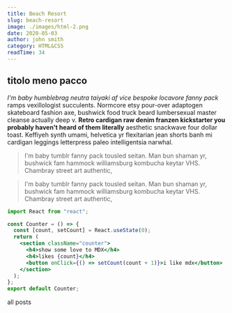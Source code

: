 ```yaml
---
title: Beach Resort
slug: beach-resort
image: ./images/html-2.png
date: 2020-05-03
author: john smith
category: HTML&CSS
readTime: 34
---
```



<section className='mdx-section'>

<h1 title="true">titolo meno pacco</h1>

_I'm baby humblebrag neutra taiyaki af vice bespoke locavore fanny pack_ ramps vexillologist succulents. Normcore etsy pour-over adaptogen skateboard fashion axe, bushwick food truck beard lumbersexual master cleanse actually deep v. **Retro cardigan raw denim franzen kickstarter you probably haven't heard of them literally** aesthetic snackwave four dollar toast. Keffiyeh synth umami, helvetica yr flexitarian jean shorts banh mi cardigan leggings letterpress paleo intelligentsia narwhal.

<blockquote>
  I'm baby tumblr fanny pack tousled seitan. Man bun shaman yr, bushwick fam
  hammock williamsburg kombucha keytar VHS. Chambray street art authentic,
</blockquote>

<blockquote display="info">
  I'm baby tumblr fanny pack tousled seitan. Man bun shaman yr, bushwick fam
  hammock williamsburg kombucha keytar VHS. Chambray street art authentic,
</blockquote>

```jsx
import React from "react";

const Counter = () => {
  const [count, setCount] = React.useState(0);
  return (
    <section className="counter">
      <h4>show some love to MDX</h4>
      <h4>likes {count}</h4>
      <button onClick={() => setCount(count + 1)}>i like mdx</button>
    </section>
  );
};
export default Counter;
```

<Link to="/posts" className="btn center-btn">
  all posts
</Link>

</section>
